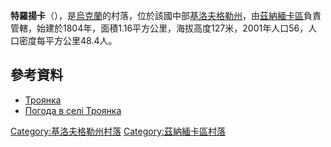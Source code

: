 {{coord|48|39|9|N|32|46|14|E|scale:100000_region:UA|display=title}}

'''特羅揚卡'''（{{lang-uk|Троянка}}），是[[烏克蘭|烏克蘭]]的村落，位於該國中部[[基洛夫格勒州|基洛夫格勒州]]，由[[茲納緬卡區_(烏克蘭)|茲納緬卡區]]負責管轄，始建於1804年，面積1.16平方公里，海拔高度127米，2001年人口56，人口密度每平方公里48.4人。

==參考資料==
* [http://gska2.rada.gov.ua/pls/z7502/A005?rdat1=30.01.2010&rf7571=16801 Троянка]{{dead link|date=2018年3月 |bot=InternetArchiveBot |fix-attempted=yes }}
* [http://weather.in.ua/ua/kirovogradskaja/26520 Погода в селі Троянка] {{Wayback|url=http://weather.in.ua/ua/kirovogradskaja/26520 |date=20111220104950 }}

{{DEFAULTSORT:Троянка}}
[[Category:基洛夫格勒州村落|Category:基洛夫格勒州村落]]
[[Category:茲納緬卡區村落|Category:茲納緬卡區村落]]


{{Kirovohrad-geo-stub}}
